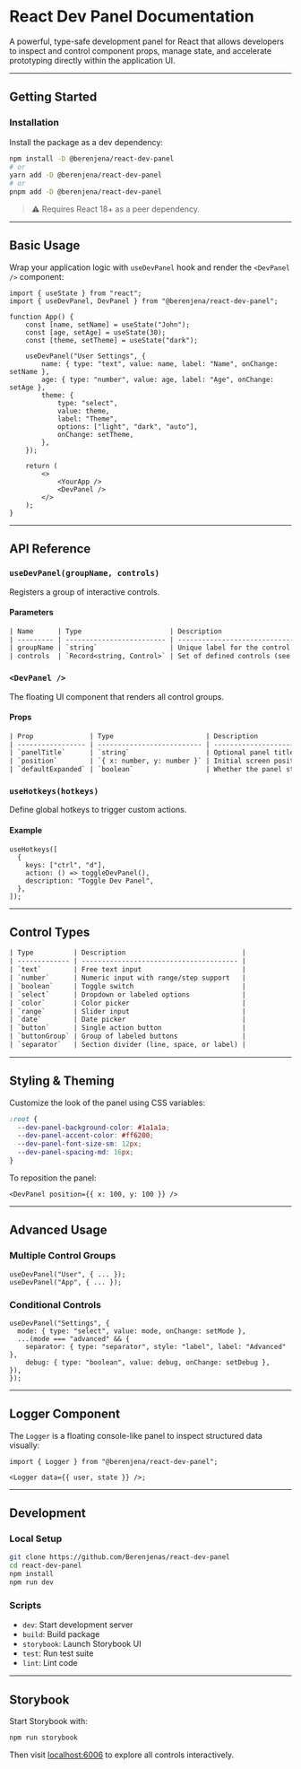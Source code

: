# React Dev Panel Documentation

A powerful, type-safe development panel for React that allows developers to inspect and control component props, manage state, and accelerate prototyping directly within the application UI.

---

## Getting Started

### Installation

Install the package as a dev dependency:

```bash
npm install -D @berenjena/react-dev-panel
# or
yarn add -D @berenjena/react-dev-panel
# or
pnpm add -D @berenjena/react-dev-panel
```

> ⚠️ Requires React 18+ as a peer dependency.

---

## Basic Usage

Wrap your application logic with `useDevPanel` hook and render the `<DevPanel />` component:

```tsx
import { useState } from "react";
import { useDevPanel, DevPanel } from "@berenjena/react-dev-panel";

function App() {
	const [name, setName] = useState("John");
	const [age, setAge] = useState(30);
	const [theme, setTheme] = useState("dark");

	useDevPanel("User Settings", {
		name: { type: "text", value: name, label: "Name", onChange: setName },
		age: { type: "number", value: age, label: "Age", onChange: setAge },
		theme: {
			type: "select",
			value: theme,
			label: "Theme",
			options: ["light", "dark", "auto"],
			onChange: setTheme,
		},
	});

	return (
		<>
			<YourApp />
			<DevPanel />
		</>
	);
}
```

---

## API Reference

### `useDevPanel(groupName, controls)`

Registers a group of interactive controls.

#### Parameters

```txt
| Name      | Type                      | Description                         |
| --------- | ------------------------- | ----------------------------------- |
| groupName | `string`                  | Unique label for the control group  |
| controls  | `Record<string, Control>` | Set of defined controls (see below) |
```

### `<DevPanel />`

The floating UI component that renders all control groups.

#### Props

```txt
| Prop              | Type                       | Description                   |
| ----------------- | -------------------------- | ----------------------------- |
| `panelTitle`      | `string`                   | Optional panel title          |
| `position`        | `{ x: number, y: number }` | Initial screen position       |
| `defaultExpanded` | `boolean`                  | Whether the panel starts open |
```

### `useHotkeys(hotkeys)`

Define global hotkeys to trigger custom actions.

#### Example

```tsx
useHotkeys([
  {
    keys: ["ctrl", "d"],
    action: () => toggleDevPanel(),
    description: "Toggle Dev Panel",
  },
]);
```

---

## Control Types

```txt
| Type          | Description                             |
| ------------- | --------------------------------------- |
| `text`        | Free text input                         |
| `number`      | Numeric input with range/step support   |
| `boolean`     | Toggle switch                           |
| `select`      | Dropdown or labeled options             |
| `color`       | Color picker                            |
| `range`       | Slider input                            |
| `date`        | Date picker                             |
| `button`      | Single action button                    |
| `buttonGroup` | Group of labeled buttons                |
| `separator`   | Section divider (line, space, or label) |
```

---

## Styling & Theming

Customize the look of the panel using CSS variables:

```css
:root {
  --dev-panel-background-color: #1a1a1a;
  --dev-panel-accent-color: #ff6200;
  --dev-panel-font-size-sm: 12px;
  --dev-panel-spacing-md: 16px;
}
```

To reposition the panel:

```tsx
<DevPanel position={{ x: 100, y: 100 }} />
```

---

## Advanced Usage

### Multiple Control Groups

```tsx
useDevPanel("User", { ... });
useDevPanel("App", { ... });
```

### Conditional Controls

```tsx
useDevPanel("Settings", {
  mode: { type: "select", value: mode, onChange: setMode },
  ...(mode === "advanced" && {
    separator: { type: "separator", style: "label", label: "Advanced" },
    debug: { type: "boolean", value: debug, onChange: setDebug },
}),
});
```

---

## Logger Component

The `Logger` is a floating console-like panel to inspect structured data visually:

```tsx
import { Logger } from "@berenjena/react-dev-panel";

<Logger data={{ user, state }} />;
```

---

## Development

### Local Setup

```bash
git clone https://github.com/Berenjenas/react-dev-panel
cd react-dev-panel
npm install
npm run dev
```

### Scripts

-   `dev`: Start development server
-   `build`: Build package
-   `storybook`: Launch Storybook UI
-   `test`: Run test suite
-   `lint`: Lint code

---

## Storybook

Start Storybook with:

```bash
npm run storybook
```

Then visit [localhost:6006](http://localhost:6006) to explore all controls interactively.
